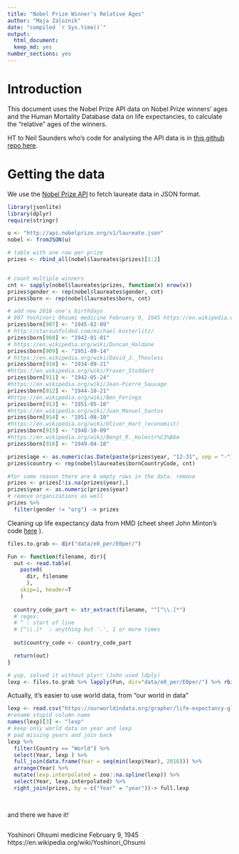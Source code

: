 ```yaml
---
title: "Nobel Prize Winner's Relative Ages"
author: "Maja Zaloznik"
date: "compiled `r Sys.time()`"
output: 
  html_document: 
  keep_md: yes
number_sections: yes
---
```


# Introduction
This document uses the Nobel Prize API data on Nobel Prize winners' ages and the Human Mortality Database data on life expectancies, to calculate the "relative" ages of the winners. 

HT to Neil Saunders who's code for analysing the API data is in  [this github repo here](https://github.com/neilfws/NobelAnalysis).


# Getting the data
We use the [Nobel Prize API](https://nobelprize.readme.io/) to fetch laureate data in JSON format.

```r
library(jsonlite)
library(dplyr)
require(stringr)
```

```r
u <- "http://api.nobelprize.org/v1/laureate.json"
nobel <- fromJSON(u)

# table with one row per prize
prizes <- rbind_all(nobel$laureates$prizes)[1:2]


# count multiple winners
cnt <- sapply(nobel$laureates$prizes, function(x) nrow(x))
prizes$gender <- rep(nobel$laureates$gender, cnt)
prizes$born <- rep(nobel$laureates$born, cnt)

# add new 2016 one's birthdays 
# 907 Yoshinori Ohsumi medicine February 9, 1945 https://en.wikipedia.org/wiki/Yoshinori_Ohsumi
prizes$born[907] <- "1945-02-09"
# http://starsunfolded.com/michael-kosterlitz/
prizes$born[908] <- "1942-01-01"
# https://en.wikipedia.org/wiki/Duncan_Haldane
prizes$born[909] <- "1951-09-14"
# https://en.wikipedia.org/wiki/David_J._Thouless
prizes$born[910] <- "1934-09-21"
#https://en.wikipedia.org/wiki/Fraser_Stoddart
prizes$born[911] <- "1942-05-24"
#https://en.wikipedia.org/wiki/Jean-Pierre_Sauvage
prizes$born[912] <- "1944-10-21"
#https://en.wikipedia.org/wiki/Ben_Feringa
prizes$born[913] <- "1951-05-18"
#https://en.wikipedia.org/wiki/Juan_Manuel_Santos
prizes$born[914] <- "1951-08-10"
#https://en.wikipedia.org/wiki/Oliver_Hart_(economist)
prizes$born[915] <- "1948-10-09"
#https://en.wikipedia.org/wiki/Bengt_R._Holmstr%C3%B6m
prizes$born[916] <- "1949-04-18"

prizes$age <- as.numeric(as.Date(paste(prizes$year, "12-31", sep = "-"), "%Y-%m-%d") - as.Date(prizes$born, "%Y-%m-%d"))/365
prizes$country <- rep(nobel$laureates$bornCountryCode, cnt)

#for some reason there are 6 empty rows in the data. remove
prizes <- prizes[!is.na(prizes$year),]
prizes$year <- as.numeric(prizes$year)
# remove organizations as well
prizes %>%
  filter(gender != "org") -> prizes

```


Cleaning up life expectancy data from HMD (cheet sheet John Minton's code [here](https://github.com/JonMinton/Lexis_Surface_Difference_Maps) ). 

```r
files.to.grab <- dir("data/e0_per/E0per/")

Fun <- function(filename, dir){
  out <- read.table(
    paste0(
      dir, filename
      ),
    skip=1, header=T
    )
  
  country_code_part <- str_extract(filename, "^[^\\.]*") 
  # regex: 
  # ^ : start of line
  # [^\\.]*  : anything but '.', 1 or more times
  
  out$country_code <- country_code_part

  return(out)
}

# yup, solved it without plyr! (John used ldply)
lexp <- files.to.grab %>% lapply(Fun, dir="data/e0_per/E0per/") %>% rbind_all()

```

Actually, it's easier to use world data, from "our world in data"
```r
lexp <- read.csv("https://ourworldindata.org/grapher/life-expectancy-globally-since-1770.csv?country=ALL")
#rename stupid column name
names(lexp)[3] <- "lexp"
# keep only world data on year and lexp
# pad missing years and join back
lexp %>% 
  filter(Country == "World") %>%
  select(Year, lexp ) %>%
  full_join(data.frame(Year = seq(min(lexp$Year), 2016))) %>%
  arrange(Year) %>%
  mutate(lexp.interpolated = zoo::na.spline(lexp)) %>%
  select(Year, lexp.interpolated) %>%
  right_join(prizes, by = c("Year" = "year"))-> full.lexp

 

```


and there we have it! 

```r

```
Yoshinori Ohsumi medicine February 9, 1945 https://en.wikipedia.org/wiki/Yoshinori_Ohsumi